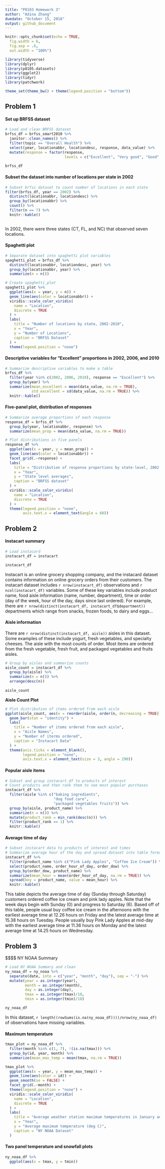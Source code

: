 ```yaml
---
title: "P8103 Homework 3"
author: "Adina Zhang"
duedate: "October 15, 2018"
output: github_document
---
```


```r
knitr::opts_chunk$set(echo = TRUE,
  fig.width = 6,
  fig.asp = .6,
  out.width = "100%")

library(tidyverse)
library(dplyr)
library(p8105.datasets)
library(ggplot2)
library(tidyr)
library(patchwork)

theme_set(theme_bw() + theme(legend.position = "bottom"))
```

## Problem 1

#### Set up BRFSS dataset

```r
# Load and clean BRFSS dataset
brfss_df = brfss_smart2010 %>% 
  janitor::clean_names() %>% 
  filter(topic == "Overall Health") %>% 
  select(year, locationabbr, locationdesc, response, data_value) %>% 
  mutate(response = factor(response,
                           levels = c("Excellent", "Very good", "Good", "Fair", "Poor"))) 

brfss_df
```

#### Subset the dataset into number of locations per state in 2002

```r
# Subset brfss dataset to count number of locations in each state
filter(brfss_df, year == 2002) %>% 
  distinct(locationabbr, locationdesc) %>% 
  group_by(locationabbr) %>% 
  count() %>% 
  filter(n == 7) %>% 
  knitr::kable()
  
```

In 2002, there were three states (CT, FL, and NC) that observed seven locations. 

#### Spaghetti plot

```r
# Separate dataset into spaghetti plot variables
spaghetti_plot = brfss_df %>% 
  distinct(locationabbr, locationdesc, year) %>% 
  group_by(locationabbr, year) %>% 
  summarize(n = n())

# Create spaghetti_plot 
spaghetti_plot %>% 
  ggplot(aes(x = year, y = n)) +
  geom_line(aes(color = locationabbr)) +
  viridis::scale_color_viridis(
    name = "Location", 
    discrete = TRUE
  ) + 
  labs(
    title = "Number of locations by state, 2002-2010",
    x = "Year",
    y = "Number of Locations",
    caption = "BRFSS Dataset"
  ) + 
  theme(legend.position = "none")

```

#### Descriptive variables for "Excellent" proportions in 2002, 2006, and 2010

```r
# Summarize descriptive variables to make a table
brfss_df %>% 
  filter(year %in% c(2002, 2006, 2010), response == "Excellent") %>% 
  group_by(year) %>% 
  summarize(mean_excellent = mean(data_value, na.rm = TRUE),
            std_excellent = sd(data_value, na.rm = TRUE)) %>% 
  knitr::kable()
```

#### Five-panel plot, distribution of responses

```r
# Summarize average proportions of each response 
response_df = brfss_df %>% 
  group_by(year, locationabbr, response) %>% 
  summarize(mean_prop = mean(data_value, na.rm = TRUE))

# Plot distributions in five panels
response_df %>% 
  ggplot(aes(x = year, y = mean_prop)) + 
  geom_line(aes(color = locationabbr)) + 
  facet_grid(.~response) + 
  labs(
    title = "Distribution of response proportions by state-level, 2002-2010",
    x = "Year",
    y = "State level averages",
    caption = "BRFSS dataset"
  ) + 
  viridis::scale_color_viridis(
    name = "Location", 
    discrete = TRUE
  ) + 
  theme(legend.position = "none",
        axis.text.x = element_text(angle = 60))

```

## Problem 2

#### Instacart summary

```r
# Load instacard
instacart_df = instacart

instacart_df
```

Instacart is an online grocery shopping company, and the instacard dataset contains information on online grocery orders from their customers. The instacart dataset includes `r nrow(instacart_df)` observations and `r ncol(instacart_df)` variables. Some of these key variables include product name, food aisle information (name, number, department), time or order (day of the week, hour of the day, days since last ordered). For example, there are `r nrow(distinct(instacart_df, instacart_df$department))` departments which range from snacks, frozen foods, to dairy and eggs... 

#### Aisle information

There are `r nrow(distinct(instacart_df, aisle))` aisles in this dataset. Some examples of these include yogurt, fresh vegetables, and specialty cheeses. The aisle with the most counts of order. Most items are ordered from the fresh vegetable, fresh fruit, and packaged vegetables and fruits aisles. 
 
```r
# Group by aisles and summarize counts
aisle_count = instacart_df %>% 
  group_by(aisle) %>% 
  summarize(n = n()) %>% 
  arrange(desc(n)) 
  
aisle_count
```

**Aisle Count Plot**

```r
# Plot distribution of items ordered from each aisle
ggplot(aisle_count, aes(x = reorder(aisle, order(n, decreasing = TRUE)), y = n)) +
  geom_bar(stat = "identity") + 
  labs(
    title = "Number of items ordered from each aisle",
    x = "Aisle Names",
    y = "Number of iterms ordered",
    caption = "Instacart Data"
  ) + 
  theme(axis.ticks = element_blank(), 
        legend.position = "none",
        axis.text.x = element_text(size = 3, angle = 290))
```

#### Popular aisle items

```r
# Subset and group instacart_df to products of interest
# Count products and then rank them to see most popular purchases
instacart_df %>% 
  filter(aisle %in% c("baking ingredients", 
                      "dog food care", 
                      "packaged vegetables fruits")) %>% 
  group_by(aisle, product_name) %>% 
  summarize(n = n()) %>% 
  mutate(product_rank = min_rank(desc(n))) %>% 
  filter(product_rank == 1) %>% 
  knitr::kable()
```

#### Average time of day

```r
# Subset instacart data to products of interest and times
# Summarize average hour of the day and spread dataset into table format
instacart_df %>% 
  filter(product_name %in% c("Pink Lady Apples", "Coffee Ice Cream")) %>% 
  select(product_name, order_hour_of_day, order_dow) %>% 
  group_by(order_dow, product_name) %>% 
  summarize(mean_hour = mean(order_hour_of_day, na.rm = TRUE)) %>% 
  spread(key = product_name, value = mean_hour) %>% 
  knitr::kable()

```
This table depicts the average time of day (Sunday through Saturday) customers ordered coffee ice cream and pink lady apples. Note that the week days begin with Sunday (0) and progress to Saturday (6). Based off of this table, people usual buy coffee ice cream in the afternoons with the earliest average time at 12.26 hours on Friday and the latest average time at 15.38 hours on Tuesday. People usually buy Pink Lady Apples at mid-day with the earliest average time at 11.36 hours on Monday and the latest average time at 14.25 hours on Wednesday.


## Problem 3

$$$$ NY NOAA Summary

```r
# Load NY NOAA Summary and clean
ny_noaa_df = ny_noaa %>% 
  separate(date, into = c("year", "month", "day"), sep = "-") %>% 
  mutate(year = as.integer(year),
         month = as.integer(month),
         day = as.integer(day),
         tmax = as.integer(tmax)/10,
         tmin = as.integer(tmin)/10)

ny_noaa_df
```

In this dataset, `r length((rowSums(is.na(ny_noaa_df))))/nrow(ny_noaa_df)` of observations have missing variables. 

#### Maximum temperature

```r
tmax_plot = ny_noaa_df %>%
  filter(month %in% c(1, 7), !(is.na(tmax))) %>% 
  group_by(id, year, month) %>% 
  summarize(mean_max_temp = mean(tmax, na.rm = TRUE))

tmax_plot %>% 
  ggplot(aes(x = year, y = mean_max_temp)) + 
  geom_line(aes(color = id)) + 
  geom_smooth(se = FALSE) + 
  facet_grid(.~month) + 
  theme(legend.position = "none") + 
  viridis::scale_color_viridis(
    name = "Location", 
    discrete = TRUE
  ) + 
  labs(
    title = "Average weather station maximum temperatures in January and July, 1980 - 2010",
    x = "Year",
    y = "Average maximum temperature (deg C)",
    caption = "NY NOAA Dataset"
  )
```


#### Two panel temperature and snowfall plots

```r
ny_noaa_df %>% 
  ggplot(aes(x = tmax, y = tmin)) 
```

```r

```

